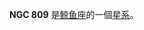 {{NGCInfoBox|NGCID=NGC 809|發現者=路易斯·斯威夫特|發現日期=1886年11月1日|其他編號=MCG -2-6-23|曆元=J2000.0|赤經=2時4分18.9秒
|赤緯=-8°44'6"|星座=鲸鱼座|星體=星系|星等=13.8|表面亮度=13.8|藍等=14.8}}

'''NGC 809''' 是[[鲸鱼座|鲸鱼座]]的一個[[星系|星系]]。

{{NGCReference|809}}
{{Catalogs|NGC=809}}

{{Galaxy-stub}}